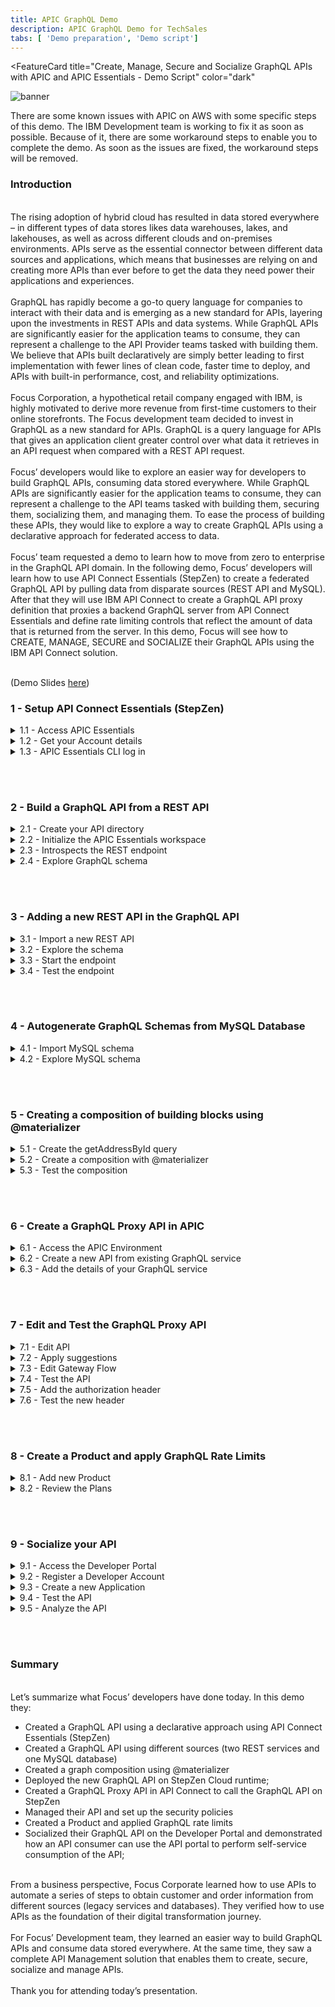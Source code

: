 ```yaml
---
title: APIC GraphQL Demo
description: APIC GraphQL Demo for TechSales
tabs: [ 'Demo preparation', 'Demo script']
---
```



<FeatureCard
  title="Create, Manage, Secure and Socialize GraphQL APIs with APIC and APIC Essentials - Demo Script"
  color="dark"
  >

![banner](./images/banner.png)

</FeatureCard>


<span id="place1"></span>

<InlineNotification kind="warning">There are some known issues with APIC on AWS with some specific steps of this demo. The IBM Development team is working to fix it as soon as possible. Because of it, there are some workaround steps to enable you to complete the demo. As soon as the issues are fixed, the workaround steps will be removed.</InlineNotification>

### **Introduction**
<br/>
The rising adoption of hybrid cloud has resulted in data stored everywhere – in different types of data stores likes data warehouses, lakes, and lakehouses, as well as across different clouds and on-premises environments. APIs serve as the essential connector between different data sources and applications, which means that businesses are relying on and creating more APIs than ever before to get the data they need power their applications and experiences.
<br/><br/>
GraphQL has rapidly become a go-to query language for companies to interact with their data and is emerging as a new standard for APIs, layering upon the investments in REST APIs and data systems. While GraphQL APIs are significantly easier for the application teams to consume, they can represent a challenge to the API Provider teams tasked with building them. We believe that APIs built declaratively are simply better leading to first implementation with fewer lines of clean code, faster time to deploy, and APIs with built-in performance, cost, and reliability optimizations.
<br/><br/>
Focus Corporation, a hypothetical retail company engaged with IBM, is highly motivated to derive more revenue from first-time customers to their online storefronts. The Focus development team decided to invest in GraphQL as a new standard for APIs. GraphQL is a query language for APIs that gives an application client greater control over what data it retrieves in an API request when compared with a REST API request.
<br/><br/>
Focus’ developers would like to explore an easier way for developers to build GraphQL APIs, consuming data stored everywhere.  While GraphQL APIs are significantly easier for the application teams to consume, they can represent a challenge to the API teams tasked with building them, securing them, socializing them, and managing them. To ease the process of building these APIs, they would like to explore a way to create GraphQL APIs using a declarative approach for federated access to data.
<br/><br/>
Focus’ team requested a demo to learn how to move from zero to enterprise in the GraphQL API domain. In the following demo, Focus’ developers will learn how to use API Connect Essentials (StepZen) to create a federated GraphQL API by pulling data from disparate sources (REST API and MySQL). After that they will use IBM API Connect to create a GraphQL API proxy definition that proxies a backend GraphQL server from API Connect Essentials and define rate limiting controls that reflect the amount of data that is returned from the server. In this demo, Focus will see how to CREATE, MANAGE, SECURE and SOCIALIZE their GraphQL APIs using the IBM API Connect solution.
<br/><br/>

(Demo Slides <a href="https://github.com/ibm-integration/learninghub/blob/main/src/pages/demos/apic-tech-graphql/files/APICGraphQLSlides.pptx" target="_blank" rel="noreferrer">here</a>)
<br/>


### **1 - Setup API Connect Essentials (StepZen)**

<details>
<summary>1.1 - Access APIC Essentials</summary><br/>

**Narration**

API Connect Essentials enables developers to easily build and deploy a single GraphQL API that gets the data they need from multiple backends. The API Connect Essentials CLI is the primary tool for creating, uploading, deploying, and testing their GraphQL APIs. The CLI enables Focus’ developers to manage their API Connect Essentials schemas, configurations, and endpoints. The CLI also comes with a built-in Schema Explorer that enables them to explore and test the API.

Focus' developers already installed the API Connect Essentials CLI. Next, they need to get the details about their account. For this demo, they are using a free StepZen account.


<hr/><br/>

**Action** &nbsp; 1.1.1

In your email inbox (that you used to create the API Connect Essentials free account), search for **IBM SaaS** (1), open the "**Access your IBM API Connect Essentials free instance**" email (2). Then click **Access Lite** (3).

  ![](images/stepzen-new-access-1.png)

<hr/><br/>


**Action** &nbsp; 1.1.2

Click the **Log in** button.

  ![](images/stepzen-new-access-2.png)

<hr/><br/>


**Action** &nbsp; 1.1.3

**Log in** with your *username* and *password*.


  ![](images/stepzen-new-access-3.png)

***
</details>


<details>
<summary>1.2 - Get your Account details</summary><br/>

**Narration**

To get the details about Focus’ account, first they need to navigate to the API Connect Essentials Dashboard. On this page, under the “Authentication details” twisty, they will find their environment name, the domain, and the two keys they need for API authentication.

<hr/><br/>

**Action** &nbsp; 1.2.1

On the API Connect Essentials Dashboard page, scroll down to see the *Authentication details* section. Copy the **Environment** name (1), the **Domain** (2) and **Admin Key** (3). You will use them in the next step.

  ![](images/setup-new-sz-6.png)

***
</details>

<details>
<summary>1.3 - APIC Essentials CLI log in</summary><br/>

**Narration**

To run APIC Essentials in the cloud, the developers can connect the CLI to their account to get a private and secure endpoint or use APIC Essentials with a public account. After installing the CLI, they are able to connect it to their account using the login CLI command.

<hr/><br/>

**Action** &nbsp; 1.3.1

Using the Visual Studio Code terminal window, execute the command below to log in with API Connect Essentials CLI, replace [your_environment] with the environment value (1), and [your_domain] with the domain value (2) from the Account details page.

```
stepzen login [your_domain] -a [your_environment]
```
&nbsp;
&nbsp;
  ![](images/setup-new-sz-7.png)

**Action** &nbsp; 1.3.2

Now, you need to enter your Admin Key. Copy and paste the **Admin Key** value (3) from the *Authentication details* section.

  ![](images/setup-new-sz-8.png)

***
</details>

<br/><br/>

### **2 - Build a GraphQL API from a REST API**

<details>
<summary>2.1 - Create your API directory</summary><br/>

**Narration**

Using API Connect Essentials, Focus’ developers can create a GraphQL API for backends with REST interfaces in minutes.

There are two ways to create a GraphQL API with StepZen when they have a REST backend:

<ul>
<li>Use the command-line interface (CLI) command <i>stepzen import curl</i> to specify an existing REST endpoint - StepZen introspects the endpoint and auto-generates a GraphQL schema for you.</li>
<li>Write the schema code in a <i>.graphql</i> GraphQL Schema Definition Language (SDL) file. Use the powerful GraphQL directive <i>@rest</i> to connect the REST endpoint, and with just a few lines of code, they have a working schema.</li>
</ul><br/>

In this module, Focus’ developers will learn how to use the <i>stepzen import curl</i> command on an existing REST API. This command sends a curl request to API Connect Essentials and parses the GraphQL types from the JSON response. Before the developers build their GraphQL API, they need to create a new directory.

<hr/><br/>

**Action** &nbsp; 2.1.1

On the Visual Studio Code Terminal, execute the command below to create a new directory.

```
mkdir product-demo
```
&nbsp;
&nbsp;
  ![](images/build-rest1-1.png)

<hr/><br/>

**Action** &nbsp; 2.1.2

Change to the new directory.

```
cd product-demo
```
&nbsp;
&nbsp;
![](images/build-rest1-2.png)

***
</details>

<details>
<summary>2.2 - Initialize the APIC Essentials workspace</summary><br/>

**Narration**

With the directory created, Focus’ developers need to initialize the API Connect Essentials workspace in their working directory. They use the CLI <i>init</i> command to do it.

<hr/><br/>

**Action** &nbsp; 2.2.1

On the Visual Studio Code Terminal, execute the command below.

```
stepzen init --endpoint=api/product-demo
```
&nbsp;
&nbsp;
  ![](images/build-rest1-3.png)

***
</details>


<details>
<summary>2.3 - Introspects the REST endpoint</summary><br/>

**Narration**

An amazing feature of API Connect Essentials is the capability to introspect the REST endpoint and auto-generate a GraphQL schema for Focus’ team. Using this option, the Focus’ developers are using a REST API provided by their legacy CRM system with their CUSTOMERS information and creating a new GraphQL API.

<hr/><br/>

**Action** &nbsp; 2.3.1

On the Visual Studio Code Terminal, execute the command below.

```
stepzen import curl "https://introspection.apis.stepzen.com/customers" --query-name "customers"
```
&nbsp;
&nbsp;
  ![](images/build-rest1-4.png)

***
</details>

<details>
<summary>2.4 - Explore GraphQL schema</summary><br/>

**Narration**

Their first GraphQL API was created. Now, it is time to explore the graphQL schema! First, they need to open their project folder and open the index.graphql file in the curl folder. Here, the developers have all the schema of their customers REST API.  Before, they deploy the GraphQL, they would like to import another REST endpoint.

<hr/><br/>

**Action** &nbsp; 2.4.1

In Visual Studio Code, click on **Explorer** icon (1) and click **Open Folder** (2).

  ![](images/build-rest1-5.png)

<hr/><br/>

**Action** &nbsp; 2.4.2

Select the new created **product-demo** folder (1) and click **Select Folder** (2).

  ![](images/build-rest1-6.png)

<hr/><br/>

**Action** &nbsp; 2.4.3

If necessary, click **Yes, I trust the authors** button.

  ![](images/build-rest1-7.png)

<hr/><br/>

**Action** &nbsp; 2.4.4

To see the GraphQL schema, open the **curl** folder and select the **index.graphql** file (1). You are welcome to explore and check the .graphQL file (2).

  ![](images/build-rest1-8.png)

<hr/><br/>

**Action** &nbsp; 2.4.5

If necessary, click **View > Terminal** to see the terminal window again.

  ![](images/build-rest1-9.png)

***
</details>

<br/><br/>

### **3 - Adding a new REST API in the GraphQL API**
<details>
<summary>3.1 - Import a new REST API</summary><br/>

**Narration**

Focus’ developers will now improve their GraphQL API by adding another REST API from their CRM about ORDERS. To do it, they just need to run the import command again with a different REST URL.

<hr/><br/>

**Action** &nbsp; 3.1.1

On Visual Studio Code Terminal, execute the command below to import another REST API.

```
stepzen import curl "https://introspection.apis.stepzen.com/orders" --query-name "orders" --query-type "Order"
```
&nbsp;
&nbsp;
  ![](images/build-rest2-1.png)


***
</details>


<details>
<summary>3.2 - Explore the schema</summary><br/>

**Narration**

To check the new graphQL schema, the developers just need to open the curl-01 folder and open the new index.graphql file. Here they can see the schema of the orders API.

This third schema in the product-demo folder is aggregating the other two schemas of the two different REST APIs.

<hr/><br/>

**Action** &nbsp; 3.2.1

Open the **curl-01** folder and open the new **index.graphql** file (1). You are welcome to explore the new schema (2).

  ![](images/build-rest2-2.png)

<hr/><br/>


**Action** &nbsp; 3.2.2

Open the third schema, the **index.graphql** file in the **product-demo** folder (1) and check this schema is referencing the other two schemas (2).

  ![](images/build-rest2-3.png)


***
</details>



<details>
<summary>3.3 - Start the endpoint</summary><br/>

**Narration**

API Connect Essentials can be deployed and run as a managed service on API Connect Essentials's cloud, on a virtual private cloud, or in an on premise data center. Whatever Focus’ choice of deployment, StepZen helps them to build clean, declarative, consistent APIs and run them at scale with built-in optimizations.

To Deploy and run their endpoint, from command line, the Focus’ developers will run the <i>stepzen start</i> command.

This command does three things:

<ul>
  <li>Deploys the code in the current directory (or the directory provided via the --dir flag) to the specified endpoint on StepZen.</li>
  <li>Watches the directory for changes and automatically deploys them to the endpoint specified.</li>
  <li>Shares a URL with StepZen's Schema Explorer that enables the developers to test their API by exploring the queries and types available and querying the API running on StepZen.</li>
</ul><br/>

The API Connect Essentials dashboard provides a playground for testing Focus’ GraphQL API. Next, they will explore their GraphQL API.

<hr/><br/>

**Action** &nbsp; 3.3.1

On the Visual Studio Code terminal,  run the command below to initialize your endpoint.

```
stepzen start
```
&nbsp;
&nbsp;
  ![](images/build-rest2-4.png)


<hr/><br/>

**Action** &nbsp; 3.3.2

Show the *stepzen start* command return.
  ![](images/build-rest2-4-2.png)

<hr/><br/>

**Action** &nbsp; 3.3.3

Back to the APIC Essentials page, open the **Endpoint** page.
  ![](images/build-new-rest2-5.png)

<hr/><br/>

**Action** &nbsp; 3.3.4

Click on **Actions** menu (1) and select **Open Explorer** (2).
  ![](images/build-new-rest2-6.png)

***
</details>


<details>
<summary>3.4 - Test the endpoint</summary><br/>

**Narration**

The APIC Essentials Explorer provides a playground for testing the GraphQL API. In the Explorer, Focus’ developers can play with different queries, for example they can try the orders query. Another possibility is to run a customer query, with some custom fields. Remember, with this GraphQL API, they are consuming data from two different REST APIs. If they want, they can do that with APIs from different types of data sources as well.

<hr/><br/>

**Action** &nbsp; 3.4.1

Go ahead and click **Execute Query** button (1) to test the *customers* query.  Check the result data (2).

  ![](images/build-new-rest2-6-2.png)

<hr/><br/>


**Action** &nbsp; 3.4.2

You are welcome to play with the Builder section (1), to create queries with different values.

  ![](images/build-new-rest2-7.png)


***
</details>

<br/><br/>


### **4 - Autogenerate GraphQL Schemas from MySQL Database**
<details>
<summary>4.1 - Import MySQL schema</summary><br/>

**Narration**

At this stage, the Focus team decided to create a GraphQL API with a SQL database backend.

There are two ways to create your GraphQL API with API Connect Essentials when you have a SQL database backend.

<ul>
  <li>Use the command-line interface (CLI) command <i>stepzen import [mysql OR postgresql]</i> to specify their database. API Connect Essentials introspects it and auto-generates a GraphQL schema for you.</li>
  <li>Write the schema code in a <i>.graphql</i> GraphQL Schema Definition Language (SDL) file. Use the GraphQL directive <i>@dbquery</i> to connect the database, and with just a few lines of code, they have a working schema.</li>
</ul><br/>

Focus' team decided to use the <i>stepzen import mysql</i> command. Focus's Database team provided all the details of the MySQL database. The developers use the API Connect Essentials CLI command to import the database schema to a GraphQL API.

<hr/><br/>

**Action** &nbsp; 4.1.1

On the Visual Studio Code terminal, cancel the current execution (CTRL+C). And execute the command below to create a GraphQL API that connects data from a database backend.

```
stepzen import mysql --db-host='db.introspection.stepzen.net' --db-database='introspection' --db-user='testUserIntrospection' --db-password='HurricaneStartingSample1934' --name=mysql
```
&nbsp;
&nbsp;
  ![](images/build-mysql-1.png)

***
</details>


<details>
<summary>4.2 - Explore MySQL schema</summary><br/>

**Narration**

To check the new graphQL schema, they just need to open the mysql folder and open the new index.graphql file. Here they have their database schema from MySQL.

Now, they are invoking two REST APIs and one MySQL database query in their GraphQL API.

<hr/><br/>

**Action** &nbsp; 4.2.1

In VSCode, open the **mysql** folder and open the new **index.graphql** file (1). You are welcome to explore the new schema (2).

  ![](images/build-mysql-2.png)

***
</details>



<br/><br/>

### **5 - Creating a composition of building blocks using @materializer**
<details>
<summary>5.1 - Create the getAddressById query</summary><br/>

**Narration**

In many organizations, APIs are built around organizations or domains. For example, a B2C retail business might have customer APIs, e-commerce APIs, marketing APIs, and so on. These APIs are typically built by semi-independent teams, and usually have some common lightweight structures (like authentication, documentation, etc.), but otherwise are constructed independently. And they might appear in the same portal for the API consumer, but there is nothing that connects them.

Because GraphQL APIs are designed to “stitch” data together, GraphQL represents an opportunity to Focus’ team to connect APIs easil even those built by independent teams.  GraphQL federation is a critical element of a GraphQL architecture. Federation is about assembling the work of independent teams into one, or possibly a few, uber GraphQL APIs. Focus’ developers would like to see how to do it!

First, they need to create a query to getAddressById in their MySQL database.


<hr/><br/>

**Action** &nbsp; 5.1.1

On the **index.graphql** from **mysql** folder (1), scroll down to see the ‘*type Query*’ declaration. Below the sentence "**Queries for type ‘Address’**", include the query code below (2).

```
getAddressById(id: Int!): [Address]
@dbquery(
  type: "mysql"
  query: """
  SELECT * FROM `address` where `id` = ?
  """
  configuration: "mysql_config"
)
```
&nbsp;
&nbsp;
This code is defining a getAddressById query to select the address from the MySQL database.

  ![](images/merge-blocks-1.png)


<hr/><br/>


**Action** &nbsp; 5.1.2

**Save** the file (File > Save or CTRL+S).
<br/>

***
</details>


<details>
<summary>5.2 - Create a composition with @materializer</summary><br/>

**Narration**

At this stage, they have multiple subgraphs. They would like to explore the scenario of link types across subgraphs with <i>@materializer</i>.

Focus’ team just needs to change the address field to use the getAddressById query that they have just created. With that, they can easily link these two subgraphs with <i>@materializer</i>.

<hr/><br/>

**Action** &nbsp; 5.2.1

Open the **index.graphql** file from the **curl** folder (1), this is the schema from the customers REST API.  Scroll down to see the ‘*type RootEntry*’ section.  By now, the address is coming from the REST API endpoint. Let's change it to get this value from MySQL database. Replace the current address type definition (address: Address) for the code below (2).
```
address: [Address]
  @materializer (query: "getAddressById")
```
&nbsp;
&nbsp;
  ![](images/merge-blocks-2.png)

<hr/><br/>

**Action** &nbsp; 5.2.2

**Save** the file (File > Save or CTRL+S).
<br/>

***
</details>



<details>
<summary>5.3 - Test the composition</summary><br/>

**Narration**

Focus’ developers are ready to deploy their new API. Now they can test the new API, by creating a customers query including address attributes.

Finally, here is the response, including data from the REST API and the MySQL database at the same time.

Before the developers move to the API Connections part, to see how to manage, secure and socialize this API, they need to take a copy of their API endpoint and the Authorization header. They will use this information later to invoke this API.

One important point to highlight here is about how API Connect Essentials controls access to GraphQL schemas and endpoints.

As Focus’ team build out their GraphQL APIs, they will want to add access control mechanisms to prevent unauthorized use of these endpoints. API Connect Essentials supports two different solutions for this problem.

<ul>
  <li>API Keys: they can use API keys to control access to the entire endpoint. API keys are the default access control mechanism.</li>
  <li>Field Policies: they can use Field policies to control access to specific entry point fields on the endpoint. Field policies provide fine-grained access control to their GraphQL API, using a model similar to attribute-based access control.</li>
</ul><br/>

API Connect Essentials provides two different types of API keys for use with an account: Admin Keys and API Keys. Admin keys provide administrative-level access to their account and should only be used at development time. API keys provide more limited access to their account and should be used for production.

In this demo, for simplification purpose, Focus’ developers will use the Admin Keys to access their API. In a real environment, they should use API Keys or Field Policies to improve their API’s security.

<hr/><br/>

**Action** &nbsp; 5.3.1

On the Visual Studio Code terminal, execute the command below.
```
stepzen start
```
&nbsp;
&nbsp;
  ![](images/merge-blocks-3.png)

<hr/><br/>


**Action** &nbsp; 5.3.2

Back to the browser, refresh the API Connect Essentials Explorer page.

<hr/><br/>


**Action** &nbsp; 5.3.3

On the APIC Essentials Explorer page, use the Builder section (1), to create a customers query including address attributes (2). Execute the query again (3) and check the result data is coming from Rest and MySQL database (4).

  ![](images/merge-new-blocks-4.png)


<hr/><br/>

**Action** &nbsp; 5.3.4

Take a copy of your API endpoint (1) and the Authorization header (2).

  ![](images/merge-new-blocks-5.png)


***
</details>


<br/><br/>

### **6 - Create a GraphQL Proxy API in APIC**
<details>
<summary>6.1 - Access the APIC Environment</summary><br/>

**Narration**

Great, Focus’ team created their GraphQL API using a declarative approach. However, the developer's team still needs a comprehensive API solution and strategy to manage these new GraphQL APIs from a unified and centrally visible solution.

They are looking for an integrated API management offering, with capabilities and tooling for all phases of the API lifecycle. Key steps of the API lifecycle include create, secure, manage, socialize, and analyze the APIs.

IBM API Connect is a full lifecycle API management solution that uses an intuitive experience to help consistently create, manage, secure, socialize and monetize APIs, which promotes digital transformation on premises and across clouds. This means Focus can power digital apps and spur innovation in real-time. IBM API Connect is also available as-a-Service as a highly scalable, fully managed API management platform on Amazon Web Services (AWS).

The Focus developers would like to explore how IBM API Connect will support them to manage their GraphQL APIs.  For this demo, they are using a trial account of IBM APIC on AWS.

<hr/><br/>

**Action** &nbsp; 6.1.1

In your email inbox (that you used to create the APIC trial account), search for **IBM SaaS** (1), open the "**Your API Connect trial is ready**" email (2).

  ![](images/apic-proxy-1.png)

<hr/><br/>


**Action** &nbsp; 6.1.2

Now, click **Access trial** button.

  ![](images/apic-proxy-2.png)

<hr/><br/>


**Action** &nbsp; 6.1.3

Log in with your APIC user and password.

  ![](images/apic-proxy-3.png)


<hr/><br/>

<InlineNotification kind="warning">There is a known issue editing the gateway policies in the new assembly editor on APIC on AWS. The IBM Development team is working to fix it as soon as possible. Because of it, the steps below are a workaround to set a flag to use the old editor. As soon as the bug is fixed, steps 6.1.4 to 6.1.6 will be removed.</InlineNotification>

<br/>

**Action** &nbsp; 6.1.4 (WORKAROUND)

Edit your APIC on AWS home URL and include **/FF** at the end and press **ENTER**.

  ![](images/flag-workaround-1.png)

<hr/><br/>

**Action** &nbsp; 6.1.5 (WORKAROUND)

On the *Feature flags* page, scroll down to see the last flag **Enable legacy assembly editor for gateway policies** and toggle the button from offline to **online**.

  ![](images/flag-workaround-2.png)

<hr/><br/>

**Action** &nbsp; 6.1.6 (WORKAROUND)

Click the **Home** button to return to the APIC homepage.

  ![](images/flag-workaround-3.png)

<br/>

***
</details>


<details>
<summary>6.2 - Create a new API from existing GraphQL service</summary><br/>

**Narration**

Here, the developers are on their API Connect Enterprise as a Service environment. API Connect Enterprise as a Service is a cloud-based edition of IBM API Connect. Using API Connect Enterprise as a Service enables them to work in the cloud to create, manage, secure, and socialize APIs using the latest features, innovation, and industry standards for full API lifecycle management.

API Connect Enterprise as a Service uses software-as-a-service as a delivery model. With this model, API Connect is hosted on Amazon Web Services and is managed by IBM. Focus Corporation pays for using the software without worrying about owning and maintaining the underlying infrastructure. With API Connect Enterprise as a Service, they pay for usage through their AWS bill.

IBM API Connect enables them to create a GraphQL API proxy definition that proxies a backend GraphQL server. API Connect extends the GraphQL standard by providing, in a GraphQL API definition, the ability to configure a range of settings that are used to calculate the complexity of a GraphQL request and an associated cost that counts towards the rate limit.

<hr/><br/>

**Action** &nbsp; 6.2.1

Click on the **Develop** menu.

  ![](images/apic-home.png)

<hr/><br/>


**Action** &nbsp; 6.2.2

Then click **Add->API**.

  ![](images/apic-proxy-5.png)

<hr/><br/>


**Action** &nbsp; 6.2.3

Select **From Existing GraphQL service (GraphQL proxy)** (1).  Then click **Next** (2).

  ![](images/apic-proxy-6.png)

***
</details>


<details>
<summary>6.3 - Add the details of your GraphQL service</summary><br/>

**Narration**

Now, Focus’ developers need to add details from their GraphQL API created with API Connect Essentials.  Pointing to an existing GraphQL server, API Connect introspects the service and automatically creates a GraphQL proxy service.

As described earlier in this demo, the API Connect Essentials API is using an API Key approach to control access to the entire endpoint. Because of that, Focus developers need to include the API Key in the Authorization Header section of the HTTP Header.

The schema validator reports warning and errors if found. For now, the developers ignore the schema warning. They will fix this warning in later steps.

Great! Focus' developers successfully created a GraphQL proxy API using IBM API Connect.

<hr/><br/>

**Action** &nbsp; 6.3.1

Enter the following values:

  Title: **customers** (1)

  GraphQL server URL: [*Your API URL copied from StepZen Dashboard*] (for example: https://wanaka.stepzen.net/api/product-demo/__graphql) (2)

  ![](images/apic-proxy-7.png)

<hr/><br/>

**Action** &nbsp; 6.3.2

In the *HTTP Header* section, click **Add** (1) to enter **Authorization** (2) as *Header* and paste the *API Key value* that you copied from the *API Connect Essentials Dashboard Headers* section as *Value* (3). Then click *Next* (4).

  ![](images/apic-proxy-8.png)

<hr/><br/>


**Action** &nbsp; 6.3.3

In the Paths section, select **all** the available endpoints (1), then click **Next** (2).

  ![](images/apic-proxy-9.png)

<hr/><br/>


**Action** &nbsp; 6.3.4

Keep both **Secure using Client ID** and **CORS** checked (1) and click **Next** (2).

  ![](images/apic-proxy-10.png)

<hr/><br/>


**Action** &nbsp; 6.3.5

Great! API Connect successfully created a GraphQL proxy API.

  ![](images/apic-proxy-11.png)

***
</details>

<br/><br/>


### **7 - Edit and Test the GraphQL Proxy API**
<details>
<summary>7.1 - Edit API</summary><br/>

**Narration**

Next, the developers would like to edit the API to view more details on the proxy flow.

GraphQL APIs are structured the same as REST APIs with some additional options. Just like REST APIs, developers are able to add security schemas, paths and definitions from the left menu bar. They can also view the Gateway, Test and Explorer tabs similar to REST APIs. They will notice a new tab for GraphQL APIs.

<hr/><br/>

**Action** &nbsp; 7.1.1

Click **Edit API** to continue.

  ![](images/apic-edit-1.png)

<hr/><br/>

**Action** &nbsp; 7.1.2

Click the **GraphQL Schema** tab to view the schema.

  ![](images/apic-edit-2.png)

***
</details>

<details>
<summary>7.2 - Apply suggestions</summary><br/>

**Narration**

The GraphQL Schema tab displays Type for every type in your GraphQL schema, and Type Weight information for the cost or expense of each type. The weighting factor is used when calculating the type cost for a request to the GraphQL API. For example, a field that requires extensive CPU or memory use on the server to retrieve its value would be given a higher cost.

In addition to the warning details, the Warning window gives an option to fix the warning by applying the limits. While this Artificial Intelligence is often very accurate, for a real scenario it is important to carefully examine the results and only accept them when they are accurate, since this affects the security of your application.

After applying the recommendations, the warning message is removed.


<hr/><br/>

**Action** &nbsp; 7.2.1

Click **View** on the *Warning* message notification box.

  ![](images/apic-edit-3.png)

<hr/><br/>


**Action** &nbsp; 7.2.2

In our case, click **Apply all** (1), then click **Apply** (2).

  ![](images/apic-edit-4.png)


<hr/><br/>

**Action** &nbsp; 7.2.3

Click **Save** to save the API definition.

![](images/apic-edit-5.png)

***
</details>

<details>
<summary>7.3 - Edit Gateway Flow</summary><br/>

**Narration**

It is time to explore the Gateway view. The flow is automatically created as part of the initial API creation. The developers may apply additional logic by dragging and dropping items from the palette to the canvas. Focus’ developers will do a small change to allow Authorization header propagation.

Here they can add the  Authorization header in the allowlist.


<hr/><br/>

**Action** &nbsp; 7.3.1

Open the **Gateway** view.

  ![](images/apic-edit-6.png)


<hr/><br/>

**Action** &nbsp; 7.3.2

Scroll down the flow (1) and on the **Otherwise** ramification (2), you should see a **graphql-invoke** node, click on it to edit (3).

  ![](images/apic-edit-7.png)


<hr/><br/>


**Action** &nbsp; 7.3.3

On the *graphql-invoke* node definition, scroll down to see the *Header control* section. Click on **Add allowlist** to add a new header in the list.

  ![](images/apic-edit-8.png)


<hr/><br/>


**Action** &nbsp; 7.3.4

Enter **Authorization** as the new header allowed (1) and click **Save** button (2). This means that we will send the Authorization header on to the backend.

  ![](images/apic-edit-9.png)


***
</details>

<details>
<summary>7.4 - Test the API</summary><br/>

**Narration**

At this stage, they are ready to test the Proxy API. To publish the API, first they need to set their API to online.

After successfully publishing the API to the API Gateway, additional tabs appear on the screen. It is time to explore the Test tab.

The Test page also includes a GraphQL Editor. Here Focus’ developers can include their customers query. If necessary, they can use the Prettify option to improve the visualization of the GraphQL query.

Next, they need to include the Authorization header in the Parameters tab.

Every time that they invoke their API, they need to pass their API Key as the Authorization header. For now, they will include it in their test.

On the Trace section, they should see a HTTP Status: 200 and in the Response data, they can see the data returned from their GraphQL API.

<hr/><br/>

**Action** &nbsp; 7.4.1

Open the **Test** tab .

![](images/apic-newpublish-1.png)


<hr/><br/>


**Action** &nbsp; 7.4.2

Toggle the *Auto-publish* button from off to **on** (1). Then click **Save Preferences** (2).

![](images/auto-publish-2.png)


<hr/><br/>


<InlineNotification kind="warning">There is a known issue with the GraphQL test tool on APIC on AWS. The IBM Development team is working to fix it as soon as possible. Because of it, please skip steps 7.4.3 - 7.4.8. Step 7.4.9 is a workaround to test your GraphQL Proxy API using an external tool. As soon as the issue is fixed, the step 7.4.9 will be removed.</InlineNotification>

<br/>

**Action** &nbsp; 7.4.3 (This step is currently not working, see the notification above)

Select **Test** tab to test the API.

![](images/apic-edit-11.png)


<hr/><br/>

**Action** &nbsp; 7.4.4 (This step is currently not working, see the notification on step 7.4.3.)

Enter the following GraphQL query in the GraphQL Editor. You may use the **Prettify** option to improve the visualization of the GraphQL query.

```
{
  customers {
    email
    id
    name
    address {
      city
      countryRegion
      postalCode
      stateProvince
    }
  }
}
```
&nbsp;
&nbsp;
  ![](images/apic-edit-12.png)

<hr/><br/>

**Action** &nbsp; 7.4.5 (This step is currently not working, see the notification on step 7.4.3.)

Now you need to include the Authorization header. Open the **Parameters** tab.

  ![](images/apic-edit-13.png)

<hr/><br/>

**Action** &nbsp; 7.4.6 (This step is currently not working, see the notification on step 7.4.3.)

On the bottom of the Parameters list, include a new parameter with the following value:

Key: **Authorization** (1)

Located In: **header** (2)

Value: *[paste the API Key value that you copied from the StepZen Dashboard Headers]* (3)

  ![](images/apic-edit-14.png)

<hr/><br/>

**Action** &nbsp; 7.4.7 (This step is currently not working, see the notification on step 7.4.3.)

Now click the **Send** button (1) and open the **GraphiQL** tab (2) again to see the result.

  ![](images/apic-edit-15.png)

<hr/><br/>

**Action** &nbsp; 7.4.8 (This step is currently not working, see the notification on step 7.4.3.)

On the Trace section, you should see a HTTP Status: 200 (1) and in the Response data you have the data returned from your GraphQL API (2).

  ![](images/apic-edit-16.png)


<hr/><br/>

**Action** &nbsp; 7.4.9 (WORKAROUND)

Another way to test your API is using a GraphQL sandbox. For example, open this <a href="https://graphqlzero.almansi.me/api" target="_blank">URL</a> (1), copy and paste the requested URL from APIC (2), enter the Graphql query (3) and in the HTTP Header section, enter a JSON with the Authorization header parameter that you copied from StepZen, and copy and paste the X-IBM-Client-Id from APIC parameters tab (see step 7.4.6) (4). Click on the **Play** button to see the graphQL returned data (5).

```
{
  customers {
    email
    id
    name
    address {
      city
      countryRegion
      postalCode
      stateProvince
    }
  }
}
```
<br/>

  ![](images/playground-workaround-1.png)

***
</details>

<details>
<summary>7.5 - Add the authorization header</summary><br/>

**Narration**

That is really good! But the Focus team decided to simplify it. They decided to hardcode the Authorization header parameter in their GraphQL API Proxy flow.

To do it, they will add a set <i>variable</i> node before the graphql-invoke. This node will add the authorization header in their message with the value that they copied from the API Connect Essentials Dashboard.

<hr/><br/>

**Action** &nbsp; 7.5.1

Open the **Gateway** tab again.

  ![](images/apic-edit-17.png)

<hr/><br/>

**Action** &nbsp; 7.5.2

On the **Otherwise** (1) which starts with a *Parse*, you will add a node before the *graphql-invoke* node.  On the *Palette* view, scroll down to see the *Policies* section (2). Drag and drop the **Set Variable** (3) node between the "*ratelimit expected*" node and the "*graphql-invoke*" node (4).

  ![](images/apic-edit-18.png)

<hr/><br/>

**Action** &nbsp; 7.5.3

Enter **set-authorization** as Title (1) and click **Add action** (2).

  ![](images/apic-edit-19.png)

<hr/><br/>

**Action** &nbsp; 7.5.4

Keep **Set** (1) as the type of the action. On the Set field, enter **message.headers.Authorization** (2) as the name of the variable to be set. Select **String** (3) as type of the value to set. And in the *Value* field, paste the *API Key value that you copied from the StepZen Dashboard Headers* (4).

  ![](images/apic-edit-20.png)

<hr/><br/>

**Action** &nbsp; 7.5.5

Then click **Save**.

  ![](images/apic-edit-21.png)

***
</details>


<details>
<summary>7.6 - Test the new header</summary><br/>

**Narration**

It’s finally time to test the hard work of Focus’ Development team. Now, they will test their API again, this time without passing the Authorization token.

Great! Now their GraphQL Proxy is running and available to be used.

<hr/><br/>

<InlineNotification kind="warning">There is a known issue with the GraphQL test tool on APIC on AWS. The IBM Development team is working to fix it as soon as possible. Because of it, please skip steps 7.6.1 - 7.6.2. Step 7.6.3 is a workaround to test your GraphQL Proxy API using an external tool. As soon as the issue is fixed, the step 7.6.3 will be removed.</InlineNotification>

<br/>

**Action** &nbsp; 7.6.1 (This step is currently not working, see the notification above)

Open the **Test** tab (1) and click the **Execute Query** button (2). (Note: if you want, you can check in the Parameters tab that there isn't an Authorization header parameter).

  ![](images/apic-edit-22.png)

<hr/><br/>

**Action** &nbsp; 7.6.2 (This step is currently not working, see the notification on step 7.6.1.)

Show the result. You are welcome to change the GraphQL query to test more scenarios. You can also use the **Example** button to help start your creativity. On the breadcrumbs, return to the **Develop** page.

  ![](images/apic-edit-23.png)

<hr/><br/>

**Action** &nbsp; 7.6.3 (WORKAROUND)

You can keep using the <a href="https://graphqlzero.almansi.me/api" target="_blank">external GraphQL playground</a> to test your API (1), but now in the HTTP Header section, remove the Authorization header parameter (4). Then click on the **Play** button to see the graphQL returned data (5).

```
{
  customers {
    email
    id
    name
    address {
      city
      countryRegion
      postalCode
      stateProvince
    }
  }
}
```
<br/>

  ![](images/playground-workaround-2.png)

***

</details>

<br/><br/>

### **8 - Create a Product and apply GraphQL Rate Limits**
<details>
<summary>8.1 - Add new Product</summary><br/>

**Narration**

Having successfully tested their GraphQL Proxy API, Focus’ team is ready to package their APIs using products for publishing to consumers. Products are packages that contain both the APIs and the accompanying plans. The providers use plans to control access to APIs and to manage API usage. Plans can use differing rate limits to provide different levels of service to API consumers. Focus Corporation can have multiple plans for different consumers. For example, they can add approval steps for consumers when they sign up, or they can allocate the plans as a provider.

Based on that, Focus' team decided to create a product from scratch. After including the basic information about the product, they can define the default plan.

The Default Plan contains traditional rate limiting options, but in the next steps, they will be able to list and define the GraphQL rate limits.

Next, they publish the product to the Sandbox catalog and accept the default for Visibility and Subscribability.

Great! Focus Corporation has a new API product.


<hr/><br/>

**Action** &nbsp; 8.1.1

Click **Add->Product**.

  ![](images/apic-product-1.png)

<hr/><br/>

**Action** &nbsp; 8.1.2

Select **New product** (1) and click **Next** (2).

  ![](images/apic-product-2.png)

<hr/><br/>

**Action** &nbsp; 8.1.3

Name the product as **Customers Product** (1) and click **Next** (2).

  ![](images/apic-product-3.png)

<hr/><br/>

**Action** &nbsp; 8.1.4

Add Customers API to the product by selecting **customers** (1). Then click **Next** (2).

  ![](images/apic-product-4.png)

<hr/><br/>

**Action** &nbsp; 8.1.5

For now, just click **Next**.

  ![](images/apic-product-5.png)

<hr/><br/>

**Action** &nbsp; 8.1.6

Publish the Product to the Sandbox Catalog by selecting **Publish product** (1). Accept the default for *Visibility* and *Subscribability* (2) and click **Next** (3).

  ![](images/apic-product-6.png)

<hr/><br/>

**Action** &nbsp; 8.1.7

Click **Done**.

  ![](images/apic-product-7.png)

***
</details>

<details>
<summary>8.2 - Review the Plans</summary><br/>

**Narration**

At this moment, Focus’ team has successfully created a new plan. They want to review the plan to check the GraphQL rate limits.

In the Plan page, they are able to adjust GraphQL cost parameters, including costs per field or type. They can set a limit or make it unlimited.

<hr/><br/>

**Action** &nbsp; 8.2.1

Back to the *Develop* view, open **Products** tab (1) and click on **Customers Product** (2).

  ![](images/apic-product-8.png)

<hr/><br/>

**Action** &nbsp; 8.2.2

Open the **Plans** section (1), and on the *Default Plan*, open the **context menu** (2) and select **Edit** (3).

  ![](images/apic-product-9.png)

<hr/><br/>

**Action** &nbsp; 8.2.3

Show the GraphQL rate limits section.

  ![](images/apic-product-10.png)

<hr/><br/>

**Action** &nbsp; 8.2.4

On the left menu, click **Manage** icon to manage our Sandbox catalog.

  ![](images/apic-product-11.png)

***
</details>

<br/><br/>

### **9 - Socialize your API**
<details>
<summary>9.1 - Access the Developer Portal</summary><br/>

**Narration**

Now it is time to publish Focus new API. To do it, the developers need to make sure that their API consumers can discover it and use it. The Developer Portal will allow customers to view the APIs, sign up and subscribe to plans in a self-service manner, test the APIs, download the OpenAPI - Swagger documents and more.

To access the Developer Portal, first they need to get their Portal URL and open it.


<hr/><br/>

**Action** &nbsp; 9.1.1

On *Manage* page, open the **Sandbox** catalog.

  ![](images/apic-portal-1.png)


<hr/><br/>

**Action** &nbsp; 9.1.2

Click **Catalog settings** (1) and open the **Portal** tab (2).

  ![](images/apic-portal-2.png)


<hr/><br/>

**Action** &nbsp; 9.1.3

Here you have your **Portal URL**. Copy it, and open it in a new browser tab.

  ![](images/apic-portal-3.png)


***
</details>

<details>
<summary>9.2 - Register a Developer Account</summary><br/>

**Narration**

Focus’ Developer Portal is their public-facing website and therefore it is highly flexible and customizable. In this demo they are using the default design.

Focus' team will share this Developer Portal with their Developer ecosystem, other developers that want to consume Focus’ APIs to create new applications. Focus’ team calls them API Consumers.

These consumers need to create an account to access the developer portal. It is a self-service process.

After validating their account, the consumers are ready to log in!


<hr/><br/>

**Action** &nbsp; 9.2.1

Click **Create account** to create a new developer account.

  ![](images/apic-portal-4.png)

<hr/><br/>

**Action** &nbsp; 9.2.2

Complete the registration form, go ahead and use any personal email.  Take note of the username (not email) and password. You will need them later to log in to the Developer Portal.

  ![](images/apic-portal-5.png)


<hr/><br/>

**Action** &nbsp; 9.2.3

You will receive an email to activate your new developer account.  Click on the link to validate the registration.

  ![](images/apic-portal-6.png)


<hr/><br/>

**Action** &nbsp; 9.2.4

**Sign in** (1) to the Developer Portal using your developer's *username* and *password* (2).

  ![](images/apic-portal-7.png)

***
</details>

<details>
<summary>9.3 - Create a new Application</summary><br/>

**Narration**

Note that all of these next steps are simulating what Focus’ API Consumers, their end-user customer, will do to find, test, and use the Focus API.

Developer Portal displays all the products that are currently published. In Focus’ case, no Apps are created yet. As a consumer/developer, they are going to create a new application in the portal. This will give them an API key, allowing them to call Focus’ APIs.

They have not subscribed to any APIs yet, so they need to do it now. Next, they need to select the Customers Product 1.0. After that, they can see the plans available. In this case, only the Default plan. Now, they just need to select the app that Focus’ team created earlier and confirm their subscription. And done - they are subscribed to the Focus API, and they are ready to use it!

<hr/><br/>

**Action** &nbsp; 9.3.1

Click **Create a new App**.

  ![](images/apic-portal-8.png)

<hr/><br/>

**Action** &nbsp; 9.3.2

Enter **Consumers Application** as the **App Title** (1). Click **Save** (2).

  ![](images/apic-portal-9.png)

<hr/><br/>

**Action** &nbsp; 9.3.3

On the **Credentials** dialog box, copy the *API Key* (1), copy the *API Secret* (2), then click **OK** (3).

  ![](images/apic-portal-10.png)

<hr/><br/>

**Action** &nbsp; 9.3.4

Click on **Why not browse the available APIs?** link.

  ![](images/apic-portal-11.png)

<hr/><br/>

**Action** &nbsp; 9.3.5

Click on **Customers Product 1.0.0**.

  ![](images/apic-portal-12.png)

<hr/><br/>

**Action** &nbsp; 9.3.6

In the **Default Plan** section, click **Select**.

  ![](images/apic-portal-13.png)


<hr/><br/>

**Action** &nbsp; 9.3.7

Select the **Consumers Application**.

  ![](images/apic-portal-14.png)

<hr/><br/>

**Action** &nbsp; 9.3.8

Confirm the subscription by clicking **Next**.

  ![](images/apic-portal-15.png)

<hr/><br/>

**Action** &nbsp; 9.3.9

Click **Done**.

  ![](images/apic-portal-16.png)

***
</details>

<details>
<summary>9.4 - Test the API</summary><br/>

**Narration**

The app developers are now back at the product screen. They are able to explore the Focus’ API here. From the Overview page, they can download the OpenAPI Document and get the API endpoint. Note the portal has everything the consumers need to call the API, it’s even generated clients in various languages for them to copy/paste into their calling application. They can try the API on the Try it area. They can use the customers query here. It is time to test it. Great, they got a response. The Focus GraphQL Proxy API is running and available for their ecosystem. It is amazing how quickly the results are returned in the results window, coming from different sources. If this was a REST API multiple end points would be needed and aggregated to achieve the same result.

<hr/><br/>

**Action** &nbsp; 9.4.1

Click the **customers 1.0.0 API**.

  ![](images/apic-portal-17.png)

<hr/><br/>

**Action** &nbsp; 9.4.2

Open the **Try it** tab.

  ![](images/apic-portal-18.png)


<hr/><br/>

<InlineNotification kind="warning">There is a known issue with the GraphQL test tool on APIC on AWS. The IBM Development team is working to fix it as soon as possible. Because of it, please skip steps 9.4.3 - 9.4.4. Step 9.4.5 is a workaround to test your GraphQL Proxy API using an external tool. As soon as the issue is fixed, the step 9.4.5 will be removed.</InlineNotification>

<br/>

**Action** &nbsp; 9.4.3 (This step is currently not working, see the notification above)

Paste the API Key that you copied in the previous step (1). Paste the GraphQL below in the GraphQL editor (2). And click on **Execute Query** button (3).

```
{
  customers {
    email
    id
    name
    address {
      city
      countryRegion
      postalCode
      stateProvince
    }
  }
}
```
<br/>

  ![](images/apic-portal-19.png)

<hr/><br/>

**Action** &nbsp; 9.4.4 (This step is currently not working, see the notification on step 9.4.3.)

Your GraphQL Proxy API is running. You are welcome to continue to test the API, using the GraphQL Editor. Submit requests with different field names.

  ![](images/apic-portal-20.png)


<hr/><br/>

**Action** &nbsp; 9.4.5 (WORKAROUND)

You can keep using the <a href="https://graphqlzero.almansi.me/api" target="_blank">external GraphQL playground</a> to test your API(1), but now in the HTTP Header section, paste the API Key that you copied in the previous step as your X-IBM-Client-Id header parameter (4). Then click on the **Play** button to see the graphQL returned data (5).

```
{
  customers {
    email
    id
    name
    address {
      city
      countryRegion
      postalCode
      stateProvince
    }
  }
}
```
<br/>

  ![](images/playground-workaround-2.png)

***
</details>

<details>
<summary>9.5 - Analyze the API</summary><br/>

**Narration**

Another great capability of API Connect, the consumers can see the API statistics in the portal. They just need to select their app, and here they can see all the API calls, including any possible errors. If they make more calls, they will see larger statistic results.

In this page, the developers can view information about the APIs to help them to develop new applications.


<hr/><br/>

**Action** &nbsp; 9.5.1

Open the **Apps** page (1) and select the **Consumers Application** (2).

  ![](images/apic-portal-21.png)

<hr/><br/>

**Action** &nbsp; 9.5.2

Show the statistics page.

  ![](images/apic-portal-22.png)


***
</details>

<br/><br/>

### **Summary**

<br/>
Let’s summarize what Focus’ developers have done today. In this demo they: <br/>
<ul>
<li>Created a GraphQL API using a declarative approach using API Connect Essentials (StepZen)</li>
<li>Created a GraphQL API using different sources (two REST services and one MySQL database)</li>
<li>Created a graph composition using @materializer</li>
<li>Deployed the new GraphQL API on StepZen Cloud runtime;</li>
<li>Created a GraphQL Proxy API in API Connect to call the GraphQL API on StepZen</li>
<li>Managed their API and set up the security policies</li>
<li>Created a Product and applied GraphQL rate limits</li>
<li>Socialized their GraphQL API on the Developer Portal and demonstrated how an API consumer can use the API portal to perform self-service consumption of the API;</li>
</ul><br/>
From a business perspective, Focus Corporate learned how to use APIs to automate a series of steps to obtain customer and order information from different sources (legacy services and databases). They verified how to use APIs as the foundation of their digital transformation journey.
<br/><br/>
For Focus’ Development team, they learned an easier way to build GraphQL APIs and consume data stored everywhere.  At the same time, they saw a complete API Management solution that enables them to create, secure, socialize and manage APIs.
<br/><br/>
Thank you for attending today’s presentation.
<br/>
